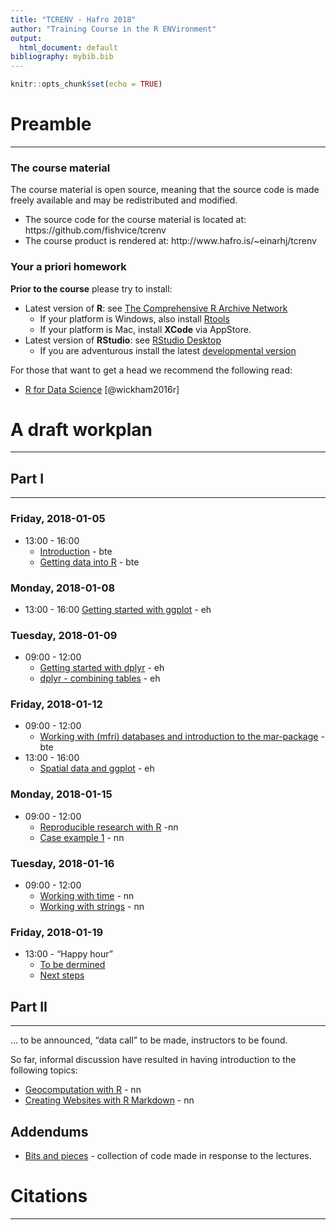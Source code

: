 ```yaml
---
title: "TCRENV - Hafro 2018"
author: "Training Course in the R ENVironment"
output:
  html_document: default
bibliography: mybib.bib
---
```


```r
knitr::opts_chunk$set(echo = TRUE)
```


# Preamble
___

### The course material

The course material is open source, meaning that the source code is made freely available and may be redistributed and modified.

* The source code for the course material is located at: https://github.com/fishvice/tcrenv
* The course product is rendered at: http://www.hafro.is/~einarhj/tcrenv

### Your a priori homework

**Prior to the course** please try to install:

* Latest version of __R__: see [The Comprehensive R Archive Network](https://cran.r-project.org/)
    * If your platform is Windows, also install [Rtools](https://cran.r-project.org/bin/windows/Rtools)
   * If your platform is Mac, install **XCode** via AppStore.

* Latest version of __RStudio__: see [RStudio Desktop](https://www.rstudio.com/products/rstudio/download/)
    * If you are adventurous install the latest [developmental version](https://www.rstudio.com/products/rstudio/download/preview)

For those that want to get a head we recommend the following read:

  * [R for Data Science](http://r4ds.had.co.nz) [@wickham2016r]

# A draft workplan
___

## Part I
___

### Friday, 2018-01-05

* 13:00 - 16:00
    * [Introduction](pre_intro.html) - bte
    * [Getting data into R](pre_data.html) - bte
    
### Monday, 2018-01-08

* 13:00 - 16:00 [Getting started with ggplot](pre_ggplot1.html) - eh

### Tuesday, 2018-01-09

* 09:00 - 12:00
    * [Getting started with dplyr](pre_transformation1.html) - eh
    * [dplyr - combining tables](pre_transformation2.html) - eh

### Friday, 2018-01-12

* 09:00 - 12:00
    * [Working with (mfri) databases and introduction to the mar-package](pre_mar.html) - bte
* 13:00 - 16:00
    * [Spatial data and ggplot](404page.html) - eh

### Monday, 2018-01-15

* 09:00 - 12:00
    * [Reproducible research with R](404page.html) -nn
    * [Case example 1](404page.html) - nn

### Tuesday, 2018-01-16

* 09:00 - 12:00
    * [Working with time](404page.html) - nn
    * [Working with strings](404page.html) - nn

### Friday, 2018-01-19

* 13:00 - "Happy hour"
    * [To be dermined](404page.html)
    * [Next steps](404page.html)

## Part II
___

... to be announced, "data call" to be made, instructors to be found.

So far, informal discussion have resulted in having introduction to the following topics:

* [Geocomputation with R](404page.html) - nn
* [Creating Websites with R Markdown](404page.html) - nn


## Addendums

* [Bits and pieces](bits_and_pieces.html) - collection of code made in response to the lectures.

# Citations
___


